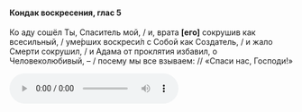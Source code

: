 #### Кондак воскресения, глас 5

Ко аду сошёл Ты, Спаситель мой, / и, врата **[**его**]** сокрушив как всесильный, / уме́рших воскреси́л с Собой как Создатель, / и жало Смерти сокрушил, / и Адама от проклятия избавил, о Человеколюбивый, – / посему мы все взываем: // «Спаси нас, Господи!»

<audio controls>
    <source
        src="https://psmb-neos-resources.hb.bizmrg.com/target/psmb/5b48f8336a5cce914642f682079cf5d2568286c3/%D0%9A%D0%BE%D0%BD%D0%B4%D0%B0%D0%BA%20%D0%B3%D0%BB%D0%B0%D1%81%205.mp3"
        type="audio/mpeg"
    />
</audio>
